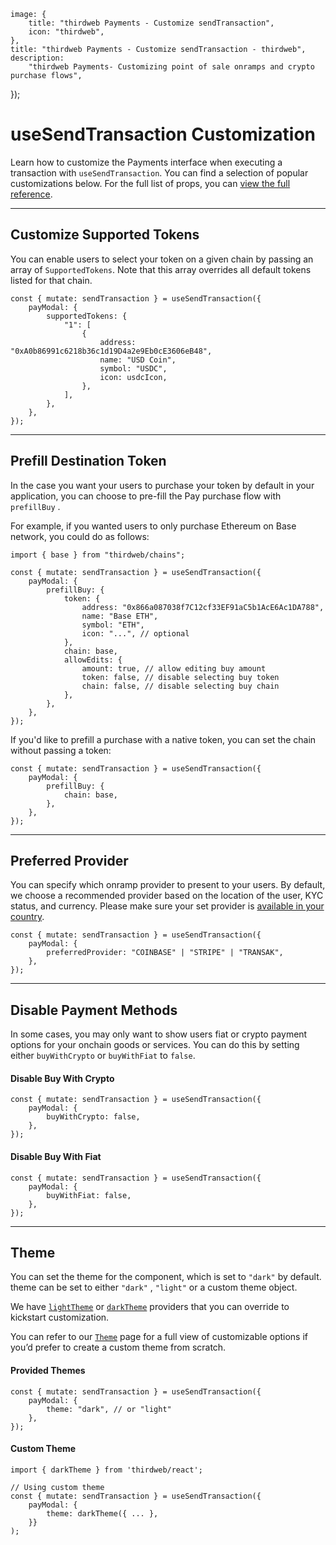 	image: {
		title: "thirdweb Payments - Customize sendTransaction",
		icon: "thirdweb",
	},
	title: "thirdweb Payments - Customize sendTransaction - thirdweb",
	description:
		"thirdweb Payments- Customizing point of sale onramps and crypto purchase flows",
});

# useSendTransaction Customization

Learn how to customize the Payments interface when executing a transaction with `useSendTransaction`. You can find a selection of popular customizations below. For the full list of props, you can [view the full reference](/references/typescript/v5/SendTransactionConfig).

---

## Customize Supported Tokens

You can enable users to select your token on a given chain by passing an array of `SupportedTokens`. Note that this array overrides all default tokens listed for that chain.

```tsx
const { mutate: sendTransaction } = useSendTransaction({
	payModal: {
		supportedTokens: {
			"1": [
				{
					address: "0xA0b86991c6218b36c1d19D4a2e9Eb0cE3606eB48",
					name: "USD Coin",
					symbol: "USDC",
					icon: usdcIcon,
				},
			],
		},
	},
});
```

---

## Prefill Destination Token

In the case you want your users to purchase your token by default in your application, you can choose to pre-fill the Pay purchase flow with `prefillBuy` .

For example, if you wanted users to only purchase Ethereum on Base network, you could do as follows:

```tsx
import { base } from "thirdweb/chains";

const { mutate: sendTransaction } = useSendTransaction({
	payModal: {
		prefillBuy: {
			token: {
				address: "0x866a087038f7C12cf33EF91aC5b1AcE6Ac1DA788",
				name: "Base ETH",
				symbol: "ETH",
				icon: "...", // optional
			},
			chain: base,
			allowEdits: {
				amount: true, // allow editing buy amount
				token: false, // disable selecting buy token
				chain: false, // disable selecting buy chain
			},
		},
	},
});
```

If you'd like to prefill a purchase with a native token, you can set the chain without passing a token:

```tsx
const { mutate: sendTransaction } = useSendTransaction({
	payModal: {
		prefillBuy: {
			chain: base,
		},
	},
});
```

---

## Preferred Provider

You can specify which onramp provider to present to your users. By default, we choose a recommended provider based on the location of the user, KYC status, and currency. Please make sure your set provider is [available in your country](../onramp-providers).

```tsx
const { mutate: sendTransaction } = useSendTransaction({
	payModal: {
		preferredProvider: "COINBASE" | "STRIPE" | "TRANSAK",
	},
});
```

---

## Disable Payment Methods

In some cases, you may only want to show users fiat or crypto payment options for your onchain goods or services. You can do this by setting either `buyWithCrypto` or `buyWithFiat` to `false`.

#### Disable Buy With Crypto

```tsx
const { mutate: sendTransaction } = useSendTransaction({
	payModal: {
		buyWithCrypto: false,
	},
});
```

#### Disable Buy With Fiat

```tsx
const { mutate: sendTransaction } = useSendTransaction({
	payModal: {
		buyWithFiat: false,
	},
});
```

---

## Theme

You can set the theme for the component, which is set to `"dark"` by default. theme can be set to either `"dark"` , `"light"` or a custom theme object.

We have [`lightTheme`](/references/typescript/v5/lightTheme) or [`darkTheme`](/references/typescript/v5/darkTheme) providers that you can override to kickstart customization.

You can refer to our [`Theme`](/references/typescript/v5/Theme) page for a full view of customizable options if you’d prefer to create a custom theme from scratch.

#### Provided Themes

```tsx
const { mutate: sendTransaction } = useSendTransaction({
	payModal: {
		theme: "dark", // or "light"
	},
});
```

#### Custom Theme

```tsx
import { darkTheme } from 'thirdweb/react';

// Using custom theme
const { mutate: sendTransaction } = useSendTransaction({
	payModal: {
		theme: darkTheme({ ... },
	}}
);
```
